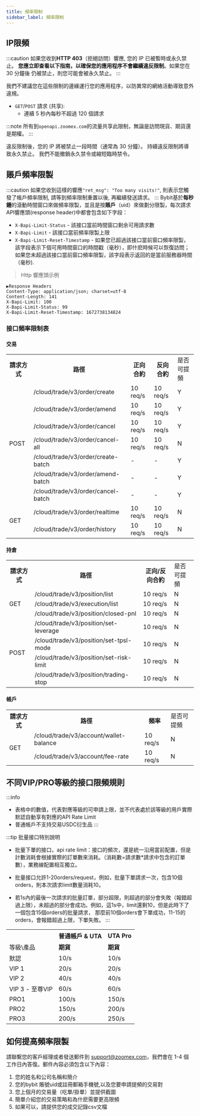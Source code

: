 ```yaml
---
title: 頻率限制
sidebar_label: 頻率限制
---
```


## IP限頻
:::caution
如果您收到**HTTP 403**（拒絕訪問）響應, 您的 IP 已被暫時或永久禁止。 **您應立即查看以下指南，以確保您的應用程序不會繼續違反限制**。如果您在 30 分鐘後
仍被禁止，則您可能會被永久禁止。
:::

我們不建議您在這些限制的邊緣運行您的應用程序，以防異常的網絡活動導致意外違規。

* `GET`/`POST` 請求 (共享):
    * 連續 5 秒內每秒不超過 120 個請求

:::note
所有到`openapi.zoomex.com`的流量共享此限制，無論是訪問現貨、期貨還是期權。
:::

違反限制後，您的 IP 將被禁止一段時間（通常為 30 分鐘）。 持續違反限制將導致永久禁止。 我們不能撤銷永久禁令或縮短臨時禁令。

## 賬戶頻率限製
:::caution
如果您收到這樣的響應`"ret_msg": "Too many visits!"`, 則表示您觸發了帳戶頻率限制, 請等到頻率限制重置以後, 再繼續發送請求。
:::
Bybit基於**每秒鍾**的滾動時間窗口來做頻率限製，並且是按**賬戶**（uid）來做劃分限製，每次請求API響應頭(response header)中都會包含如下字段：
* `X-Bapi-Limit-Status` - 該接口當前時間窗口剩余可用請求數
* `X-Bapi-Limit` - 該接口當前頻率限製上限
* `X-Bapi-Limit-Reset-Timestamp` - 如果您已超過該接口當前窗口頻率限製，該字段表示下個可用時間窗口的時間戳（毫秒），即什麽時候可以恢復訪問；如果您未超過該接口當前窗口頻率限製，該字段表示返回的是當前服務器時間（毫秒).

> Http 響應頭示例

```http
▶Response Headers
Content-Type: application/json; charset=utf-8
Content-Length: 141
X-Bapi-Limit: 100
X-Bapi-Limit-Status: 99
X-Bapi-Limit-Reset-Timestamp: 1672738134824
```

### 接口頻率限制表
#### 交易
<span class="blocky_table">
<table border="0.8">
    <tr>
        <th>請求方式</th><th>路徑</th><th>正向合約</th><th>反向合約</th><td>是否可提頻</td>
    </tr>
    <tr>
        <td rowSpan="7">POST</td><td>/cloud/trade/v3/order/create</td><td>10 req/s</td><td>10 req/s</td><td>Y</td>
    </tr>
    <tr>
        <td>/cloud/trade/v3/order/amend</td><td>10 req/s</td><td>10 req/s</td><td>Y</td>
    </tr>
    <tr>
        <td>/cloud/trade/v3/order/cancel</td><td>10 req/s</td><td>10 req/s</td><td>Y</td>
    </tr>
    <tr>
        <td>/cloud/trade/v3/order/cancel-all</td><td>10 req/s</td><td>10 req/s</td><td>N</td>
    </tr>
    <tr>
        <td>/cloud/trade/v3/order/create-batch</td><td>-</td><td>-</td><td>Y</td>
    </tr>
    <tr>
        <td>/cloud/trade/v3/order/amend-batch</td><td>-</td><td>-</td><td>Y</td>
    </tr>
    <tr>
        <td>/cloud/trade/v3/order/cancel-batch</td><td>-</td><td>-</td><td>Y</td>
    </tr>
    <tr>
        <td rowSpan="2">GET</td><td>/cloud/trade/v3/order/realtime</td><td>10 req/s</td><td>10 req/s</td><td>N</td>
    </tr>
    <tr>
        <td>/cloud/trade/v3/order/history</td><td>10 req/s</td><td>10 req/s</td><td>N</td>
    </tr>
</table>
</span>

#### 持倉
<span class="blocky_table">
<table border="0.8">
    <tr>
        <th>請求方式</th><th>路徑</th><th>正向/反向合約</th><td>是否可提頻</td>
    </tr>
    <tr>
        <td rowSpan="3">GET</td><td>/cloud/trade/v3/position/list</td><td>10 req/s</td><td>N</td>
    </tr>
    <tr>
        <td>/cloud/trade/v3/execution/list</td><td>10 req/s</td><td>N</td>
    </tr>
    <tr>
        <td>/cloud/trade/v3/position/closed-pnl</td><td>10 req/s</td><td>N</td>
    </tr>
    <tr>
        <td rowSpan="4">POST</td><td>/cloud/trade/v3/position/set-leverage</td><td>10 req/s</td><td>N</td>
    </tr>
    <tr>
        <td>/cloud/trade/v3/position/set-tpsl-mode</td><td>10 req/s</td><td>N</td>
    </tr>
    <tr>
        <td>/cloud/trade/v3/position/set-risk-limit</td><td>10 req/s</td><td>N</td>
    </tr>
    <tr>
        <td>/cloud/trade/v3/position/trading-stop</td><td>10 req/s</td><td>N</td>
    </tr>
</table>
</span>

#### 帳戶
<span class="blocky_table">
<table border="0.8">
    <tr>
        <th>請求方式</th><th>路徑</th><th>頻率</th><td>是否可提頻</td>
    </tr>
    <tr>
        <td rowSpan="2">GET</td><td>/cloud/trade/v3/account/wallet-balance</td><td>10 req/s</td><td>N</td>
    </tr>
    <tr>
        <td>/cloud/trade/v3/account/fee-rate</td><td>10 req/s</td><td>N</td>
    </tr>
</table>
</span>

## 不同VIP/PRO等級的接口限頻規則
:::info
- 表格中的數值，代表對應等級的可申請上限，並不代表處於該等級的用戶實際默認自動享有對應的API Rate Limit
- 普通帳戶不支持交易USDC衍生品
:::

:::tip 批量接口特別說明
- 批量下單的接口，api rate limit：接口的頻次，還是統一沿用當前配置，但是計數消耗會根據實際的訂單數來消耗。（消耗數=請求數*請求中包含的訂單數），業務線配置相互獨立。

- 批量接口允許1-20orders/request，例如，批量下單請求一次，包含10個orders，則本次請求limit數量消耗10。

- 若1s內的最後一次請求的批量訂單，部分超限，則超過的部分會失敗（報錯超過上限），未超過的部分會成功。例如，這1s中，limit還剩10，但是此時下了一個包含15個orders的批量請求，
那麼前10個orders會下單成功，11-15的orders，會報錯超過上限，下單失敗。
:::

<span class="blocky_table">

<table class="custom_table">
    <tr>
        <th></th><th colSpan="1" align="center">普通帳戶 & UTA</th><th colSpan="1">UTA Pro</th>
    </tr>
    <tr>
        <td>等級\產品</td><td><b>期貨</b></td><td><b>期貨</b></td>
    </tr>
    <tr>
        <td>默認</td><td>10/s</td><td>10/s</td>
    </tr>
    <tr>
        <td>VIP 1</td><td>20/s</td><td>20/s</td>
    </tr>
    <tr>
        <td>VIP 2</td><td>40/s</td><td>40/s</td>
    </tr>
    <tr>
        <td>VIP 3 - 至尊VIP</td><td>60/s</td><td>60/s</td>
    </tr>
    <tr>
        <td>PRO1</td><td>100/s</td><td>150/s</td>
    </tr>
    <tr>
        <td>PRO2</td><td>150/s</td><td>200/s</td>
    </tr>
    <tr>
        <td>PRO3</td><td>200/s</td><td>250/s</td>
    </tr>
</table>

</span>

## 如何提高頻率限製
請聯繫您的客戶經理或者發送郵件到 support@zoomex.com，我們會在 1-4 個工作日內答復。郵件內容必須包含以下內容：
1. 您的姓名和公司名稱和簡介
2. 您的bybit 賬號uid或註冊郵箱手機號,以及您要申請提頻的交易對
3. 您上個月的交易量（吃單/掛單）並提供截圖
4. 簡單介紹您的交易策略和為什麽需要更高限頻
5. 如果可以，請提供您的成交記錄csv文檔